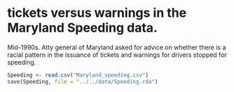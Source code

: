 # tickets versus warnings in the Maryland Speeding data.

Mid-1990s. Atty general of Maryland asked for advice on whether there is a racial pattern in the issuance of tickets and warnings for drivers stopped for speeding.

```r
Speeding <- read.csv("Maryland_speeding.csv")
save(Speeding, file = "../../data/Speeding.rda")
```
